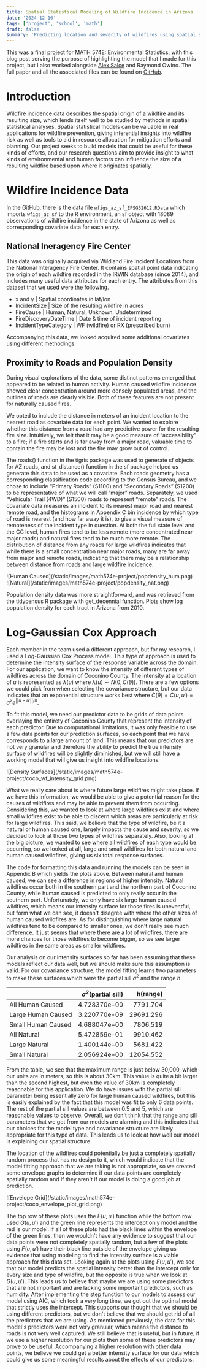 ```yaml
---
title: Spatial Statistical Modeling of Wildfire Incidence in Arizona
date: '2024-12-16'
tags: ['project', 'school', 'math']
draft: false
summary: 'Predicting location and severity of wildfires using spatial statistics.'
---
```


This was a final project for MATH 574E: Environmental Statistics, with this blog post serving the purpose of highlighting the model that I made for this project, but I also worked alongside 
<a href="https://www.alexsalce.com/">Alex Salce</a> and Raymond Owino. The full paper and all the associated files can be found on <a href="https://github.com/wallacematthewdavid/574E_project">GitHub</a>.

# Introduction

Wildfire incidence data describes the spatial origin of a wildfire and its resulting size, which lends itself well to be
studied by methods in spatial statistical analyses. Spatial statistical models can be valuable in real applications for
wildfire prevention, giving inferential insights into wildfire risk as well as tools to aid in resource allocation for
mitigation efforts and planning. Our project seeks to build models that could be useful for these kinds of efforts,
and our research questions aim to provide insight to what kinds of environmental and human factors can influence
the size of a resulting wildfire based upon where it originates spatially.

# Wildfire Incidence Data

 In the GitHub, there is the data file `wfigs_az_sf_EPSG32612.RData` which imports `wfigs_az_sf` to the R environment,
 an sf object with 18089 observations of wildfire incidence in the state of Arizona as well as corresponding covariate
 data for each entry.

## National Ineragency Fire Center

This data was originally acquired via Wildland Fire Incident Locations from the National
Interagency Fire Center. It contains spatial point data indicating the origin of each wildfire recorded in the IRWIN
database (since 2014), and includes many useful data attributes for each entry. The attributes from this dataset
that we used were the following.

+ x and y | Spatial coordinates in lat/lon
+ IncidentSize | Size of the resulting wildfire in acres
+ FireCause | Human, Natural, Unknown, Undetermined
+ FireDiscoveryDateTime | Date & time of incident reporting
+ IncidentTypeCategory | WF (wildfire) or RX (prescribed burn)

Accompanying this data, we looked acquired some additional covariates using different methodings.

## Proximity to Roads and Population Density

During visual explorations of the data, some distinct patterns emerged that appeared to be related to human
activity. Human caused wildfire incidence showed clear concentration around more densely populated areas, and
the outlines of roads are clearly visible. Both of these features are not present for naturally caused fires.

We opted to include the distance in meters of an incident location to the nearest road as covariate data for each
point. We wanted to explore whether this distance from a road had any predictive power for the resulting fire size.
Intuitively, we felt that it may be a good measure of “accessibility” to a fire; if a fire starts and is far away from a
major road, valuable time to contain the fire may be lost and the fire may grow out of control.

The roads() function in the tigris package was used to generate sf
objects for AZ roads, and st_distance() function in the sf package helped
us generate this data to be used as a covariate. Each roads geometry has
a corresponding classification code according to the Census Bureau, and we
chose to include “Primary Roads” (S1100) and “Secondary Roads” (S1200)
to be representative of what we will call “major” roads. Separately, we used
“Vehicular Trail (4WD)” (S1500) roads to represent “remote” roads. The
covariate data measures an incident to its nearest major road and nearest
remote road, and the histograms in Appendix C bin incidence by which type of
road is nearest (and how far away it is), to give a visual measure of remoteness
of the incident type in question. At both the full state level and the CC level,
human fires tend to be less remote (more concentrated near major roads) and
natural fires tend to be much more remote. The distribution of distance from
any roads for large wildfires indicates that while there is a small concentration near major roads, many are far
away from major and remote roads, indicating that there may be a relationship between distance from roads and
large wildfire incidence.

<div className="-mx-2 flex flex-wrap overflow-hidden xl:-mx-2">
  <div className="my-1 w-full overflow-hidden px-2 xl:my-1 xl:w-1/2 xl:px-2">
    ![Human Caused](/static/images/math574e-project/popdensity_hum.png)
  </div>
  <div className="my-1 w-full overflow-hidden px-2 xl:my-1 xl:w-1/2 xl:px-2">
    ![Natural](/static/images/math574e-project/popdensity_nat.png)
  </div>
</div>

Population density data was more straightforward, and was retrieved from the tidycensus R package with
get_decennial function. Plots show log population density for each tract in Arizona from 2010.

# Log-Gaussian Cox Approach

Each member in the team used a different approach, but for my research, I used a Log-Gaussian Cox Process model. This type of approach is used to determine the intensity surface of the response variable across the domain. For our application, we want to know the intensity of different types of wildfires across the domain of Coconino County. The intensity at a location of $u$ is represented as $\lambda(u)$ where $\lambda(u)\sim N(0,C(\theta))$. There are a few options we could pick from when selecting the covariance structure, but our data indicates that an exponential structure works best where $C(\theta)=C(u,u')=\sigma^2e^{||u-u'||/h}$.

To fit this model, we need our predictor data to be grids of data points overlaying the entirety of Coconino County that represent the intensity of each predictor. Due to computational limitations, it was only feasible to use a few data points for our prediction surfaces, so each point that we have corresponds to a large amount of land. This means that our predictors are not very granular and therefore the ability to predict the true intensity surface of wildfires will be slightly diminished, but we will still have a working model that will give us insight into wildfire locations.

<div className="my-1 w-full overflow-hidden">
  ![Density Surfaces](/static/images/math574e-project/coco_wf_intensity_grid.png)
</div>

What we really care about is where future large wildfires might take place. If we have this information, we would be able to give a potential reason for the causes of wildfires and may be able to prevent them from occurring. Considering this, we wanted to look at where large wildfires exist and where small wildfires exist to be able to discern which areas are particularly at risk for large wildfires. This said, we believe that the type of wildfire, be it a natural or human caused one, largely impacts the cause and severity, so we decided to look at those two types of wildfires separately. Also, looking at the big picture, we wanted to see where all wildfires of each type would be occurring, so we looked at all, large and small wildfires for both natural and human caused wildfires, giving us six total response surfaces.

The code for formatting this data and running the models can be seen in Appendix B which yields the plots above. Between natural and human caused, we can see a difference in regions of higher intensity. Natural wildfires occur both in the southern part and the northern part of Coconino County, while human caused is predicted to only really occur in the southern part. Unfortunately, we only have six large human caused wildfires, which means our intensity surface for those fires is uneventful, but form what we can see, it doesn't disagree with where the other sizes of human caused wildfires are. As for distinguishing where large natural wildfires tend to be compared to smaller ones, we don't really see much difference. It just seems that where there are a lot of wildfires, there are more chances for those wildfires to become bigger, so we see larger wildfires in the same areas as smaller wildfires.

Our analysis on our intensity surfaces so far has been assuming that these models reflect our data well, but we should make sure this assumption is valid. For our covariance structure, the model fitting learns two parameters to make these surfaces which were the partial sill $\sigma^2$ and the range $h$. 

|                      |$\sigma^2$(partial sill)|    h(range)|
|:---------------------|-----------------------:|-----------:|
| All Human Caused     | 4.728370e+00           | 7791.704   |
| Large Human Caused   | 3.220770e-09           | 29691.296  |
| Small Human Caused   | 4.688047e+00           | 7806.519   |
| All Natural          | 5.472859e-01           | 9910.462   |
| Large Natural        | 1.400144e+00           | 5681.422   |
| Small Natural        | 2.056924e+00           | 12054.552  |

From the table, we see that the maximum range is just below 30,000, which our units are in meters, so this is about 30km. This value is quite a bit larger than the second highest, but even the value of 30km is completely reasonable for this application. We do have issues with the partial sill parameter being essentially zero for large human caused wildfires, but this is easily explained by the fact that this model was fit to only 6 data points. The rest of the partial sill values are between 0.5 and 5, which are reasonable values to observe. Overall, we don't think that the range and sill parameters that we got from our models are alarming and this indicates that our choices for the model type and covariance structure are likely appropriate for this type of data. This leads us to look at how well our model is explaining our spatial structure.

The location of the wildfires could potentially be just a completely spatially random process that has no design to it, which would indicate that the model fitting approach that we are taking is not appropriate, so we created some envelope graphs to determine if our data points are completely spatially random and if they aren't if our model is doing a good job at prediction.

<div className="my-1 w-full overflow-hidden">
  ![Envelope Grid](/static/images/math574e-project/coco_envelope_plot_grid.png)
</div>

The top row of these plots uses the $F(u,u')$ function while the bottom row used $G(u,u')$ and the green line represents the intercept only model and the red is our model. If all of these plots had the black lines within the envelope of the green lines, then we wouldn't have any evidence to suggest that our data points were not completely spatially random, but a few of the plots using $F(u,u')$ have their black line outside of the envelope giving us evidence that using modeling to find the intensity surface is a viable approach for this data set. Looking again at the plots using $F(u,u')$, we see that our model predicts the spatial intensity better than the intercept only for every size and type of wildfire, but the opposite is true when we look at $G(u,u')$. This leads us to believe that maybe we are using some predictors that are not important and are lacking some important predictors, such as humidity. After implementing the step function to our models to assess our model using AIC, which took a very long time, we got out the optimal model that strictly uses the intercept. This supports our thought that we should be using different predictors, but we don't believe that we should get rid of all the predictors that we are using. As mentioned previously, the data for this model's predictors were not very granular, which means the distance to roads is not very well captured. We still believe that is useful, but in future, if we use a higher resolution for our plots then some of these predictors may prove to be useful. Accompanying a higher resolution with other data points, we believe we could get a better intensity surface for our data which could give us some meaningful results about the effects of our predictors.